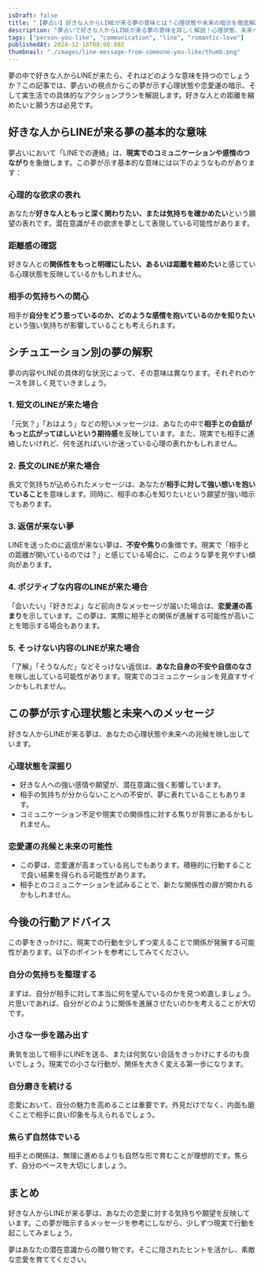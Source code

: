 ```yaml
---
isDraft: false
title: "【夢占い】好きな人からLINEが来る夢の意味とは？心理状態や未来の暗示を徹底解説"
description: "夢占いで好きな人からLINEが来る夢の意味を詳しく解説！心理状態、未来へのヒント、恋愛運を高める具体的な行動アドバイスをお届けします。"
tags: ["person-you-like", "communication", "line", "romantic-love"]
publishedAt: 2024-12-18T08:00:00Z
thumbnail: "./images/line-message-from-someone-you-like/thumb.png"
---
```


夢の中で好きな人からLINEが来たら、それはどのような意味を持つのでしょうか？この記事では、夢占いの視点からこの夢が示す心理状態や恋愛運の暗示、そして実生活での具体的なアクションプランを解説します。好きな人との距離を縮めたいと願う方は必見です。

<TableOfContents />

<AdUnit />

## 好きな人からLINEが来る夢の基本的な意味

夢占いにおいて「LINEでの連絡」は、**現実でのコミュニケーションや感情のつながり**を象徴します。この夢が示す基本的な意味には以下のようなものがあります：

### 心理的な欲求の表れ

あなたが**好きな人ともっと深く関わりたい、または気持ちを確かめたい**という願望の表れです。潜在意識がその欲求を夢として表現している可能性があります。

### 距離感の確認

好きな人との**関係性をもっと明確にしたい、あるいは距離を縮めたい**と感じている心理状態を反映しているかもしれません。

### 相手の気持ちへの関心

相手が**自分をどう思っているのか、どのような感情を抱いているのかを知りたい**という強い気持ちが影響していることも考えられます。

<AdUnit />

## シチュエーション別の夢の解釈

夢の内容やLINEの具体的な状況によって、その意味は異なります。それぞれのケースを詳しく見ていきましょう。

### 1. 短文のLINEが来た場合

「元気？」「おはよう」などの短いメッセージは、あなたの中で**相手との会話がもっと広がってほしいという期待感**を反映しています。また、現実でも相手に連絡したいけれど、何を送ればいいか迷っている心理の表れかもしれません。

### 2. 長文のLINEが来た場合

長文で気持ちが込められたメッセージは、あなたが**相手に対して強い想いを抱いていること**を意味します。同時に、相手の本心を知りたいという願望が強い暗示でもあります。

### 3. 返信が来ない夢

LINEを送ったのに返信が来ない夢は、**不安や焦り**の象徴です。現実で「相手との距離が開いているのでは？」と感じている場合に、このような夢を見やすい傾向があります。

### 4. ポジティブな内容のLINEが来た場合

「会いたい」「好きだよ」など前向きなメッセージが届いた場合は、**恋愛運の高まり**を示しています。この夢は、実際に相手との関係が進展する可能性が高いことを暗示する場合もあります。

### 5. そっけない内容のLINEが来た場合

「了解」「そうなんだ」などそっけない返信は、**あなた自身の不安や自信のなさ**を映し出している可能性があります。現実でのコミュニケーションを見直すサインかもしれません。

<AdUnit />

## この夢が示す心理状態と未来へのメッセージ

好きな人からLINEが来る夢は、あなたの心理状態や未来への兆候を映し出しています。

### 心理状態を深掘り

- 好きな人への強い感情や願望が、潜在意識に強く影響しています。
- 相手の気持ちが分からないことへの不安が、夢に表れていることもあります。
- コミュニケーション不足や現実での関係性に対する焦りが背景にあるかもしれません。

### 恋愛運の兆候と未来の可能性

- この夢は、恋愛運が高まっている兆しでもあります。積極的に行動することで良い結果を得られる可能性があります。
- 相手とのコミュニケーションを試みることで、新たな関係性の扉が開かれるかもしれません。

<AdUnit />

## 今後の行動アドバイス

この夢をきっかけに、現実での行動を少しずつ変えることで関係が発展する可能性があります。以下のポイントを参考にしてみてください。

### 自分の気持ちを整理する

まずは、自分が相手に対して本当に何を望んでいるのかを見つめ直しましょう。片思いであれば、自分がどのように関係を進展させたいのかを考えることが大切です。

### 小さな一歩を踏み出す

勇気を出して相手にLINEを送る、または何気ない会話をきっかけにするのも良いでしょう。現実での小さな行動が、関係を大きく変える第一歩になります。

### 自分磨きを続ける

恋愛において、自分の魅力を高めることは重要です。外見だけでなく、内面も磨くことで相手に良い印象を与えられるでしょう。

### 焦らず自然体でいる

相手との関係は、無理に進めるよりも自然な形で育むことが理想的です。焦らず、自分のペースを大切にしましょう。

<AdUnit />

## まとめ

好きな人からLINEが来る夢は、あなたの恋愛に対する気持ちや願望を反映しています。この夢が暗示するメッセージを参考にしながら、少しずつ現実で行動を起こしてみましょう。

夢はあなたの潜在意識からの贈り物です。そこに隠されたヒントを活かし、素敵な恋愛を育ててください。
